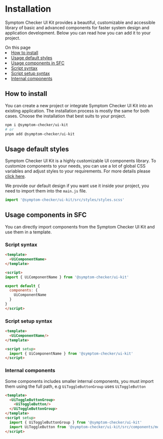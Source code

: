 
<Meta title="Getting Started/Development Guide/Installation"/>

# Installation
Symptom Checker UI Kit provides a beautiful, customizable and accessible library of basic and advanced components for faster system design and application development.
Below you can read how you can add it to your project.

<PageOutline>
  <PageOutlineTitle>On this page</PageOutlineTitle>
  <PageOutlineList>
    <li>
      <a href="#how-to-install">How to install</a>
    </li>
    <li>
      <a href="#usage-default-styles">Usage default styles</a>
    </li>
    <li>
      <a href="#usage-components-in-sfc">Usage components in SFC</a>
      <PageOutlineListNested>
        <li>
          <a href="#script-syntax">Script syntax</a>
        </li>
        <li>
          <a href="#script-setup-syntax">Script setup syntax</a>
        </li>
        <li>
          <a href="#internal-components">Internal components</a>
        </li>
      </PageOutlineListNested>
    </li>
  </PageOutlineList>
</PageOutline>

## How to install
You can create a new project or integrate Symptom Checker UI Kit into an existing application. The installation process is mostly
the same for both cases. Choose the installation that best suits to your project.

```bash
npm i @symptom-checker/ui-kit
# or
pnpm add @symptom-checker/ui-kit
```

## Usage default styles
Symptom Checker UI Kit is a highly customizable UI components library. To customize components to your needs, you can use a lot of global
CSS variables and adjust styles to your requirements. For more details please <a href="/docs/getting-started-development-guide-css-customization--page">click here</a>.

We provide our default design if you want use it inside your project, you need to import them into the `main.js` file.

```js
import '@symptom-checker/ui-kit/src/styles/styles.scss'
```

## Usage components in SFC
You can directly import components from the Symptom Checker UI Kit and use them in a template.

### Script syntax

```html
<template>
  <UiComponentName>
</template>

<script>
import { UiComponentName } from '@symptom-checker/ui-kit'

export default {
  components: {
    UiComponentName
  }
}
</script>
```

### Script setup syntax

```html
<template>
  <UiComponentName/>
</template>

<script setup>
  import { UiComponentName } from '@symptom-checker/ui-kit'
</script>
```

### Internal components
Some components includes smaller internal components, you must import them using the full path, e.g `UiToggleButtonGroup` uses `UiToggleButton`

```html
<template>
  <UiToggleButtonGroup>
    <UiToggleButton/>
  </UiToggleButtonGroup>
</template>
<script setup>
  import { UiToggleButtonGroup } from '@symptom-checker/ui-kit'
  import UiToggleButton from '@symptom-checker/ui-kit/src/components/molecules/UiToggleButtonGroup/_internal/UiToggleButton.vue';
</script>
```

